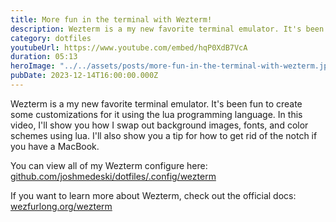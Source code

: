 ```yaml
---
title: More fun in the terminal with Wezterm!
description: Wezterm is a my new favorite terminal emulator. It's been fun to create
category: dotfiles
youtubeUrl: https://www.youtube.com/embed/hqP0XdB7VcA
duration: 05:13
heroImage: "../../assets/posts/more-fun-in-the-terminal-with-wezterm.jpeg"
pubDate: 2023-12-14T16:00:00.000Z
---
```


Wezterm is a my new favorite terminal emulator. It's been fun to create some customizations for it using the lua programming language. In this video, I'll show you how I swap out background images, fonts, and color schemes using lua. I'll also show you a tip for how to get rid of the notch if you have a MacBook.

You can view all of my Wezterm configure here:
[github.com/joshmedeski/dotfiles/.config/wezterm](https://github.com/joshmedeski/dotfiles/tree/main/.config/wezterm)

If you want to learn more about Wezterm, check out the official docs:
[wezfurlong.org/wezterm](https://wezfurlong.org/wezterm/)
